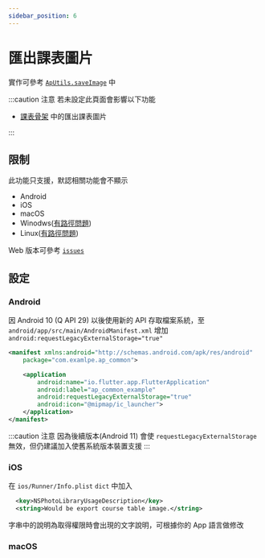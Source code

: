```yaml
---
sidebar_position: 6
---
```


# 匯出課表圖片

實作可參考 [`ApUtils.saveImage`](docs/api-utils/utils#saveimage) 中

:::caution 注意
若未設定此頁面會影響以下功能

- [課表骨架](docs/api-scaffolds/course-scaffold) 中的匯出課表圖片

:::

## 限制

此功能只支援，默認相關功能會不顯示

- Android
- iOS
- macOS
- Winodws([有路徑問題](https://github.com/abc873693/ap_common/issues/66))
- Linux([有路徑問題](https://github.com/abc873693/ap_common/issues/66))

Web 版本可參考 [`issues`](https://github.com/abc873693/ap_common/issues/48)

## 設定

### Android

因 Android 10 (Q API 29) 以後使用新的 API 存取檔案系統，至 `android/app/src/main/AndroidManifest.xml` 增加 `android:requestLegacyExternalStorage="true"`

```xml title='AndroidManifest.xml'
<manifest xmlns:android="http://schemas.android.com/apk/res/android"
    package="com.examlpe.ap_common">

    <application
        android:name="io.flutter.app.FlutterApplication"
        android:label="ap_common_example"
        android:requestLegacyExternalStorage="true"
        android:icon="@mipmap/ic_launcher">
    </application>
</manifest>
```

:::caution 注意
因為後續版本(Android 11) 會使 `requestLegacyExternalStorage` 無效，但仍建議加入使舊系統版本裝置支援
:::

### iOS

在 `ios/Runner/Info.plist` `dict` 中加入

```xml title='Info.plist'
  <key>NSPhotoLibraryUsageDescription</key>
  <string>Would be export course table image.</string>
```

字串中的說明為取得權限時會出現的文字說明，可根據你的 App 語言做修改

### macOS

